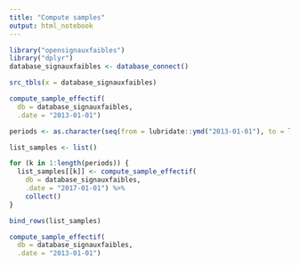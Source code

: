 ```yaml
---
title: "Compute samples"
output: html_notebook
---
```



```r
library("opensignauxfaibles")
library("dplyr")
database_signauxfaibles <- database_connect()
```

```r
src_tbls(x = database_signauxfaibles)
```

```r
compute_sample_effectif(
  db = database_signauxfaibles,
  .date = "2013-01-01")
```

```r
periods <- as.character(seq(from = lubridate::ymd("2013-01-01"), to = lubridate::ymd("2017-03-01"), by = "month"))

list_samples <- list()

for (k in 1:length(periods)) {
  list_samples[[k]] <- compute_sample_effectif(
    db = database_signauxfaibles, 
    .date = "2017-01-01") %>% 
    collect()
}

bind_rows(list_samples)
```


```r
compute_sample_effectif(
  db = database_signauxfaibles,
  .date = "2013-01-01")
```

